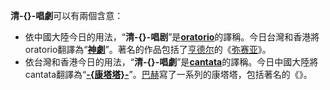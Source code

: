 '''清-{}-唱劇'''可以有兩個含意：

*依中國大陸今日的用法，“'''清-{}-唱剧'''”是'''[[神劇|oratorio]]'''的譯稱。今日台灣和香港將oratorio翻譯為“'''[[神劇|神劇]]'''”。著名的作品包括了[[格奥尔格·弗里德里希·韩德尔|亨德尔]]的《[[弥赛亚_(亨德尔)|弥赛亚]]》。
*依台灣和香港今日的用法，“'''清-{}-唱劇'''”是'''[[清唱套曲|cantata]]'''的譯稱。今日中國大陸將cantata翻譯為“'''[[清唱套曲|-{康塔塔}-]]'''”。[[约翰·塞巴斯蒂安·巴赫|巴赫]]寫了一系列的康塔塔，包括著名的《{{link-en|咖啡康塔塔|Coffee Cantata}}》。

{{disambig|Cat=三字消歧义}}